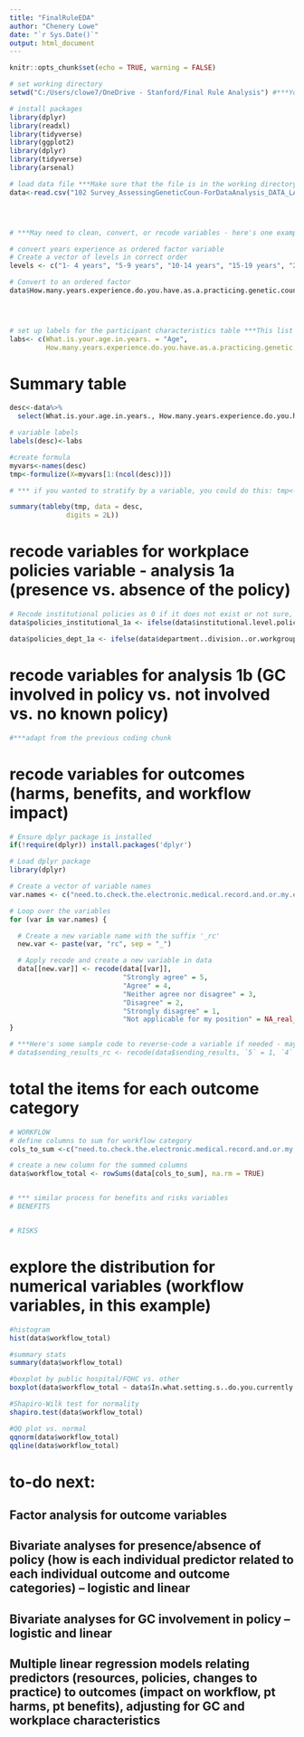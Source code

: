 ```yaml
---
title: "FinalRuleEDA"
author: "Chenery Lowe"
date: "`r Sys.Date()`"
output: html_document
---
```


```r
knitr::opts_chunk$set(echo = TRUE, warning = FALSE)

# set working directory
setwd("C:/Users/clowe7/OneDrive - Stanford/Final Rule Analysis") #***You'll want to change the working directory to reflect the location where your files are stored

# install packages
library(dplyr)
library(readxl)
library(tidyverse)
library(ggplot2)
library(dplyr)
library(tidyverse)
library(arsenal)

# load data file ***Make sure that the file is in the working directory that you set above; otherwise, you will need to specify the full pathway
data<-read.csv("102 Survey_AssessingGeneticCoun-ForDataAnalysis_DATA_LABELS_2024-02-06_1407 (1).csv")




# ***May need to clean, convert, or recode variables - here's one example

# convert years experience as ordered factor variable
# Create a vector of levels in correct order
levels <- c("1- 4 years", "5-9 years", "10-14 years", "15-19 years", "20-24 years", "25-29 years")

# Convert to an ordered factor
data$How.many.years.experience.do.you.have.as.a.practicing.genetic.counselor..round.to.the.nearest.year.. <- factor(data$How.many.years.experience.do.you.have.as.a.practicing.genetic.counselor..round.to.the.nearest.year.., levels = levels, ordered = TRUE)




# set up labels for the participant characteristics table ***This list isn't complete - add the rest of the variable names here
labs<- c(What.is.your.age.in.years. = "Age",
         How.many.years.experience.do.you.have.as.a.practicing.genetic.counselor..round.to.the.nearest.year.. = "Years of experience")

```

# Summary table
```r
desc<-data%>%
  select(What.is.your.age.in.years., How.many.years.experience.do.you.have.as.a.practicing.genetic.counselor..round.to.the.nearest.year..) # ***add more demographic variables

# variable labels
labels(desc)<-labs

#create formula
myvars<-names(desc)
tmp<-formulize(X=myvars[1:(ncol(desc))])

# *** if you wanted to stratify by a variable, you could do this: tmp<-formulize("***variable name", myvars[1:(ncol(desc))])

summary(tableby(tmp, data = desc,
              digits = 2L))


```
# recode variables for workplace policies variable - analysis 1a (presence vs. absence of the policy)
```r
# Recode institutional policies as 0 if it does not exist or not sure, NA if NA, and 1 if anythine else
data$policies_institutional_1a <- ifelse(data$institutional.level.policies.for.results.notes.release. %in% c("This DOES NOT exist", "I am not sure"), 0, ifelse(is.na(data$variable), NA, 1))

data$policies_dept_1a <- ifelse(data$department..division..or.workgroup.level.policies.for.results.notes.release. %in% c("This DOES NOT exist", "I am not sure"), 0, ifelse(is.na(data$variable), NA, 1))

```


# recode variables for analysis 1b (GC involved in policy vs. not involved vs. no known policy)
```r
#***adapt from the previous coding chunk
```


# recode variables for outcomes (harms, benefits, and workflow impact)
```r
# Ensure dplyr package is installed
if(!require(dplyr)) install.packages('dplyr')

# Load dplyr package
library(dplyr)

# Create a vector of variable names
var.names <- c("need.to.check.the.electronic.medical.record.and.or.my.email.more.frequently.") #add more variable names

# Loop over the variables
for (var in var.names) {

  # Create a new variable name with the suffix '_rc'
  new.var <- paste(var, "rc", sep = "_")

  # Apply recode and create a new variable in data
  data[[new.var]] <- recode(data[[var]], 
                            "Strongly agree" = 5, 
                            "Agree" = 4, 
                            "Neither agree nor disagree" = 3, 
                            "Disagree" = 2, 
                            "Strongly disagree" = 1,
                            "Not applicable for my position" = NA_real_)
}

# ***Here's some sample code to reverse-code a variable if needed - may need to modify variable names: 
# data$sending_results_rc <- recode(data$sending_results, `5` = 1, `4` = 2, `3` = 3, `2` = 4, `1` = 5, .default = NA_real_)

```


# total the items for each outcome category
```r
# WORKFLOW
# define columns to sum for workflow category
cols_to_sum <-c("need.to.check.the.electronic.medical.record.and.or.my.email.more.frequently._rc") #***add the rest of the workflow variables

# create a new column for the summed columns
data$workflow_total <- rowSums(data[cols_to_sum], na.rm = TRUE)


# *** similar process for benefits and risks variables
# BENEFITS


# RISKS

```


# explore the distribution for numerical variables (workflow variables, in this example)
```r
#histogram
hist(data$workflow_total)

#summary stats
summary(data$workflow_total)

#boxplot by public hospital/FQHC vs. other
boxplot(data$workflow_total ~ data$In.what.setting.s..do.you.currently.work...select.all.that.apply...choice.Hospital.Medical.Facility..Public.or.Community.Based.Hospital..including.FQHC..)

#Shapiro-Wilk test for normality
shapiro.test(data$workflow_total)

#QQ plot vs. normal
qqnorm(data$workflow_total)
qqline(data$workflow_total)

```
# to-do next:

## Factor analysis for outcome variables

## Bivariate analyses for presence/absence of policy (how is each individual predictor related to each individual outcome and outcome categories) – logistic and linear

##	Bivariate analyses for GC involvement in policy – logistic and linear

## Multiple linear regression models relating predictors (resources, policies, changes to practice) to outcomes (impact on workflow, pt harms, pt benefits), adjusting for GC and workplace characteristics